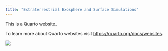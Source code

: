 ```yaml
---
title: "Extraterrestrial Exosphere and Surface Simulations"
---
```


This is a Quarto website.

To learn more about Quarto websites visit <https://quarto.org/docs/websites>.

![](img/_figure_spherical_differential_element/_figure_spherical_differential_element.svg)